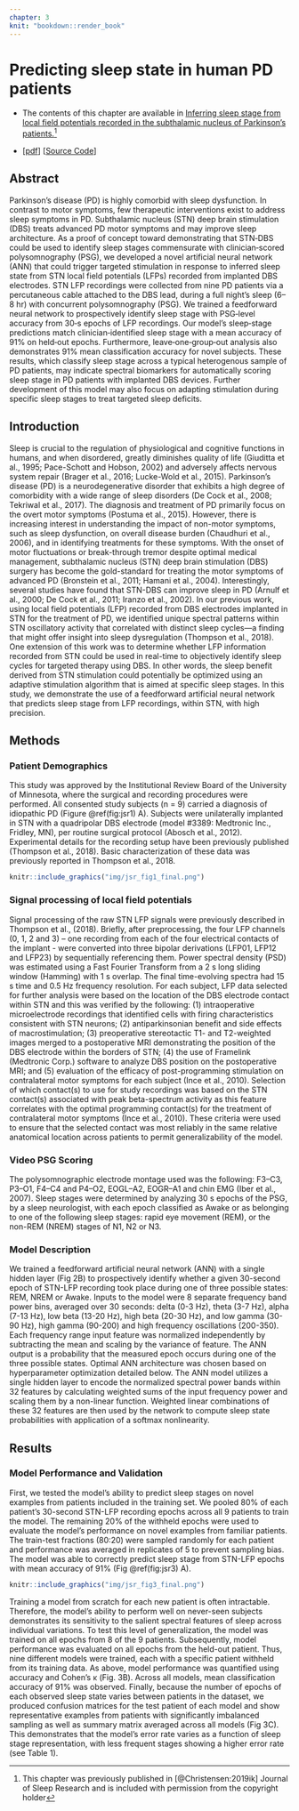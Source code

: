 ```yaml
---
chapter: 3
knit: "bookdown::render_book"
---
```


# Predicting sleep state in human PD patients {#ch3:jsr}

* The contents of this chapter are available in [Inferring sleep stage from local field potentials recorded in the subthalamic nucleus of Parkinson’s patients.](https://doi.org/10.1111/jsr.12806)^[This chapter was previously published in [@Christensen:2019ik] Journal of Sleep Research and is included with permission from the copyright holder]

* [[pdf](http://www.jzlab.org/Christensen_JSleepResearch2018_LFP_ANN_DBS.pdf)] [[Source Code](https://github.com/jzlab/sleep_net)]


## Abstract {-}

Parkinson's disease (PD) is highly comorbid with sleep dysfunction. In contrast to motor symptoms, few therapeutic interventions exist to address sleep symptoms in PD. Subthalamic nucleus (STN) deep brain stimulation (DBS) treats advanced PD motor symptoms and may improve sleep architecture. As a proof of concept toward demonstrating that STN‐DBS could be used to identify sleep stages commensurate with clinician‐scored polysomnography (PSG), we developed a novel artificial neural network (ANN) that could trigger targeted stimulation in response to inferred sleep state from STN local field potentials (LFPs) recorded from implanted DBS electrodes. STN LFP recordings were collected from nine PD patients via a percutaneous cable attached to the DBS lead, during a full night's sleep (6–8 hr) with concurrent polysomnography (PSG). We trained a feedforward neural network to prospectively identify sleep stage with PSG‐level accuracy from 30‐s epochs of LFP recordings. Our model's sleep‐stage predictions match clinician‐identified sleep stage with a mean accuracy of 91% on held‐out epochs. Furthermore, leave‐one‐group‐out analysis also demonstrates 91% mean classification accuracy for novel subjects. These results, which classify sleep stage across a typical heterogenous sample of PD patients, may indicate spectral biomarkers for automatically scoring sleep stage in PD patients with implanted DBS devices. Further development of this model may also focus on adapting stimulation during specific sleep stages to treat targeted sleep deficits.

## Introduction

Sleep is crucial to the regulation of physiological and cognitive functions in humans, and when disordered, greatly diminishes quality of life (Giuditta et al., 1995; Pace-Schott and Hobson, 2002) and adversely affects nervous system repair (Brager et al., 2016; Lucke-Wold et al., 2015). Parkinson’s disease (PD) is a neurodegenerative disorder that exhibits a high degree of comorbidity with a wide range of sleep disorders (De Cock et al., 2008; Tekriwal et al., 2017). The diagnosis and treatment of PD primarily focus on the overt motor symptoms (Postuma et al., 2015). However, there is increasing interest in understanding the impact of non-motor symptoms, such as sleep dysfunction, on overall disease burden (Chaudhuri et al., 2006), and in identifying treatments for these symptoms. With the onset of motor fluctuations or break-through tremor despite optimal medical management, subthalamic nucleus (STN) deep brain stimulation (DBS) surgery has become the gold-standard for treating the motor symptoms of advanced PD (Bronstein et al., 2011; Hamani et al., 2004). Interestingly, several studies have found that STN-DBS can improve sleep in PD (Arnulf et al., 2000; De Cock et al., 2011; Iranzo et al., 2002). In our previous work, using local field potentials (LFP) recorded from DBS electrodes implanted in STN for the treatment of PD, we identified unique spectral patterns within STN oscillatory activity that correlated with distinct sleep cycles—a finding that might offer insight into sleep dysregulation (Thompson et al., 2018). One extension of this work was to determine whether LFP information recorded from STN could be used in real-time to objectively identify sleep cycles for targeted therapy using DBS. In other words, the sleep benefit derived from STN stimulation could potentially be optimized using an adaptive stimulation algorithm that is aimed at specific sleep stages. In this study, we demonstrate the use of a feedforward artificial neural network that predicts sleep stage from LFP recordings, within STN, with high precision. 

## Methods

### Patient Demographics

This study was approved by the Institutional Review Board of the University of Minnesota, where the surgical and recording procedures were performed. All consented study subjects (n = 9) carried a diagnosis of idiopathic PD (Figure \@ref(fig:jsr1) A). Subjects were unilaterally implanted in STN with a quadripolar DBS electrode (model #3389: Medtronic Inc., Fridley, MN), per routine surgical protocol (Abosch et al., 2012). Experimental details for the recording setup have been previously published (Thompson et al., 2018). Basic characterization of these data was previously reported in Thompson et al., 2018.

```r

knitr::include_graphics("img/jsr_fig1_final.png")

```

### Signal processing of local field potentials

Signal processing of the raw STN LFP signals were previously described in Thompson et al., (2018). Briefly, after preprocessing, the four LFP channels (0, 1, 2 and 3) – one recording from each of the four electrical contacts of the implant - were converted into three bipolar derivations (LFP01, LFP12 and LFP23) by sequentially referencing them. Power spectral density (PSD) was estimated using a Fast Fourier Transform from a 2 s long sliding window (Hamming) with 1 s overlap. The final time-evolving spectra had 15 s time and 0.5 Hz frequency resolution. For each subject, LFP data selected for further analysis were based on the location of the DBS electrode contact within STN and this was verified by the following: (1) intraoperative microelectrode recordings that identified cells with firing characteristics consistent with STN neurons; (2) antiparkinsonian benefit and side effects of macrostimulation; (3) preoperative stereotactic T1- and T2-weighted images merged to a postoperative MRI demonstrating the position of the DBS electrode within the borders of STN; (4) the use of Framelink (Medtronic Corp.) software to analyze DBS position on the postoperative MRI; and (5) evaluation of the efficacy of post-programming stimulation on contralateral motor symptoms for each subject (Ince et al., 2010). Selection of which contact(s) to use for study recordings was based on the STN contact(s) associated with peak beta-spectrum activity as this feature correlates with the optimal programming contact(s) for the treatment of contralateral motor symptoms (Ince et al., 2010). These criteria were used to ensure that the selected contact was most reliably in the same relative anatomical location across patients to permit generalizability of the model.

### Video PSG Scoring

The polysomnographic electrode montage used was the following: F3–C3, P3–O1, F4–C4 and P4–O2, EOGL–A2, EOGR–A1 and chin EMG (Iber et al., 2007). Sleep stages were determined by analyzing 30 s epochs of the PSG, by a sleep neurologist, with each epoch classified as Awake or as belonging to one of the following sleep stages: rapid eye movement (REM), or the non-REM (NREM) stages of N1, N2 or N3. 

### Model Description

We trained a feedforward artificial neural network (ANN) with a single hidden layer (Fig 2B) to prospectively identify whether a given 30-second epoch of STN-LFP recording took place during one of three possible states: REM, NREM or Awake. Inputs to the model were  8 separate  frequency band power bins,  averaged over 30 seconds: delta (0-3 Hz), theta (3-7 Hz), alpha (7-13 Hz), low beta (13-20 Hz), high beta (20-30 Hz),  and low gamma (30-90 Hz), high gamma (90-200) and high frequency oscillations (200-350). Each frequency range input feature was normalized independently by subtracting the mean and scaling by the variance of feature. The ANN output is a probability that the measured epoch occurs during one of the three possible states. Optimal ANN architecture was chosen based on hyperparameter optimization detailed below. The ANN model utilizes a single hidden layer to encode the normalized spectral power bands within 32 features by calculating weighted sums of the input frequency power and scaling them by a non-linear function. Weighted linear combinations of these 32 features are then used by the network to compute sleep state probabilities with application of a softmax nonlinearity. 

## Results

### Model Performance and Validation

First, we tested the model’s ability to predict sleep stages on novel examples from patients included in the training set. We pooled 80% of each patient’s 30-second STN-LFP recording epochs across all 9 patients to train the model. The remaining 20% of the withheld epochs were used to evaluate the model’s performance on novel examples from familiar patients. The train-test fractions (80:20) were sampled randomly for each patient and performance was averaged in replicates of 5 to prevent sampling bias. The model was able to correctly predict sleep stage from STN-LFP epochs with mean accuracy of 91% (Fig \@ref(fig:jsr3) A).

```r

knitr::include_graphics("img/jsr_fig3_final.png")

```

Training a model from scratch for each new patient is often intractable. Therefore, the model’s ability to perform well on never-seen subjects demonstrates its sensitivity to the salient spectral features of sleep across individual variations. To test this level of generalization, the model was trained on all epochs from 8 of the 9 patients.  Subsequently, model performance was evaluated on all epochs from the held-out patient. Thus, nine different models were trained, each with a specific patient withheld from its training data. As above, model performance was quantified using accuracy and Cohen’s κ (Fig. 3B). Across all models, mean classification accuracy of 91% was observed. Finally, because the number of epochs of each observed sleep state varies between patients in the dataset, we produced confusion matrices for the test patient of each model and show representative examples from patients with significantly imbalanced sampling as well as summary matrix averaged across all models (Fig 3C). This demonstrates that the model’s error rate varies as a function of sleep stage representation, with less frequent stages showing a higher error rate (see Table 1).



